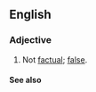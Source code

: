 ==English==
===Adjective===
{{en-adj}}
# Not [[factual]]; [[false]].

====See also====
{{WikiSaurus-link|false}}